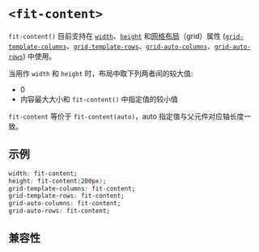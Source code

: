 # `<fit-content>`

`fit-content()` 目前支持在 [`width`]、[`height`] 和[网格布局]（grid）属性 ([`grid-template-columns`]、[`grid-template-rows`]、[`grid-auto-columns`]、[`grid-auto-rows`]) 中使用。

当用作 `width` 和 `height` 时，布局中取下列两者间的较大值:

- 0
- 内容最大大小和 `fit-content()` 中指定值的较小值

`fit-content` 等价于 `fit-content(auto)`，auto 指定值与父元件对应轴长度一致。

## 示例

```css
width: fit-content;
height: fit-content(200px);
grid-template-columns: fit-content;
grid-template-rows: fit-content;
grid-auto-columns: fit-content;
grid-auto-rows: fit-content;
```

## 兼容性


<APITable query="css/data-type/fit-content" />

[`width`]: ../properties/width.mdx
[`height`]: ../properties/height.mdx
[`grid-template-columns`]: ../properties/grid-template-columns.mdx
[`grid-template-rows`]: ../properties/grid-template-rows.mdx
[`grid-auto-columns`]: ../properties/grid-auto-columns.mdx
[`grid-auto-rows`]: ../properties/grid-auto-columns.mdx
[网格布局]: ../../../guide/ui/layout/grid-layout.mdx
